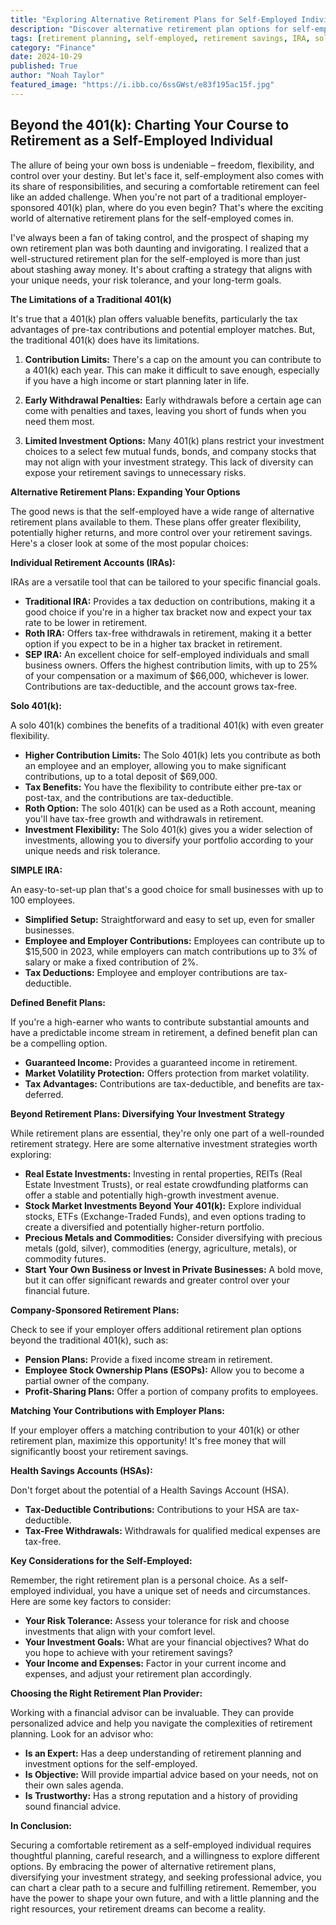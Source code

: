 ```yaml
---
title: "Exploring Alternative Retirement Plans for Self-Employed Individuals"
description: "Discover alternative retirement plan options for self-employed individuals, including IRAs, solo 401(k)s, and SIMPLE IRAs. Learn about their benefits, contribution limits, and investment flexibility to secure a comfortable future."
tags: [retirement planning, self-employed, retirement savings, IRA, solo 401(k), SIMPLE IRA, defined benefit plan, investment strategy, financial planning, small business]
category: "Finance"
date: 2024-10-29
published: True
author: "Noah Taylor"
featured_image: "https://i.ibb.co/6ssGWst/e83f195ac15f.jpg"
---
```


##  Beyond the 401(k): Charting Your Course to Retirement as a Self-Employed Individual

The allure of being your own boss is undeniable – freedom, flexibility, and control over your destiny. But let's face it, self-employment also comes with its share of responsibilities, and securing a comfortable retirement can feel like an added challenge.  When you're not part of a traditional employer-sponsored 401(k) plan, where do you even begin?  That's where the exciting world of alternative retirement plans for the self-employed comes in. 

I've always been a fan of taking control, and the prospect of shaping my own retirement plan was both daunting and invigorating.  I realized that a well-structured retirement plan for the self-employed is more than just about stashing away money. It's about crafting a strategy that aligns with your unique needs, your risk tolerance, and your long-term goals.  

**The Limitations of a Traditional 401(k)**

It's true that a 401(k) plan offers valuable benefits, particularly the tax advantages of pre-tax contributions and potential employer matches. But, the traditional 401(k) does have its limitations. 

1. **Contribution Limits:** There's a cap on the amount you can contribute to a 401(k) each year. This can make it difficult to save enough, especially if you have a high income or start planning later in life.

2. **Early Withdrawal Penalties:**  Early withdrawals before a certain age can come with penalties and taxes, leaving you short of funds when you need them most. 

3. **Limited Investment Options:**  Many 401(k) plans restrict your investment choices to a select few mutual funds, bonds, and company stocks that may not align with your investment strategy.  This lack of diversity can expose your retirement savings to unnecessary risks.

**Alternative Retirement Plans: Expanding Your Options**

The good news is that the self-employed have a wide range of alternative retirement plans available to them.  These plans offer greater flexibility, potentially higher returns, and more control over your retirement savings. Here's a closer look at some of the most popular choices:

**Individual Retirement Accounts (IRAs):**

IRAs are a versatile tool that can be tailored to your specific financial goals. 

* **Traditional IRA:**  Provides a tax deduction on contributions, making it a good choice if you're in a higher tax bracket now and expect your tax rate to be lower in retirement.
* **Roth IRA:**  Offers tax-free withdrawals in retirement, making it a better option if you expect to be in a higher tax bracket in retirement.
* **SEP IRA:**  An excellent choice for self-employed individuals and small business owners. Offers the highest contribution limits, with up to 25% of your compensation or a maximum of $66,000, whichever is lower.  Contributions are tax-deductible, and the account grows tax-free.

**Solo 401(k):**

A solo 401(k) combines the benefits of a traditional 401(k) with even greater flexibility. 

* **Higher Contribution Limits:**  The Solo 401(k) lets you contribute as both an employee and an employer, allowing you to make significant contributions, up to a total deposit of $69,000.
* **Tax Benefits:**  You have the flexibility to contribute either pre-tax or post-tax, and the contributions are tax-deductible. 
* **Roth Option:**  The solo 401(k) can be used as a Roth account, meaning you'll have tax-free growth and withdrawals in retirement.
* **Investment Flexibility:**  The Solo 401(k) gives you a wider selection of investments, allowing you to diversify your portfolio according to your unique needs and risk tolerance.

**SIMPLE IRA:**

An easy-to-set-up plan that's a good choice for small businesses with up to 100 employees. 

* **Simplified Setup:**  Straightforward and easy to set up, even for smaller businesses.
* **Employee and Employer Contributions:**  Employees can contribute up to $15,500 in 2023, while employers can match contributions up to 3% of salary or make a fixed contribution of 2%.
* **Tax Deductions:**  Employee and employer contributions are tax-deductible.

**Defined Benefit Plans:**

If you're a high-earner who wants to contribute substantial amounts and have a predictable income stream in retirement, a defined benefit plan can be a compelling option.

* **Guaranteed Income:**  Provides a guaranteed income in retirement.
* **Market Volatility Protection:**  Offers protection from market volatility.
* **Tax Advantages:**  Contributions are tax-deductible, and benefits are tax-deferred.

**Beyond Retirement Plans: Diversifying Your Investment Strategy**

While retirement plans are essential, they're only one part of a well-rounded retirement strategy. Here are some alternative investment strategies worth exploring:

* **Real Estate Investments:**  Investing in rental properties, REITs (Real Estate Investment Trusts), or real estate crowdfunding platforms can offer a stable and potentially high-growth investment avenue.
* **Stock Market Investments Beyond Your 401(k):**  Explore individual stocks, ETFs (Exchange-Traded Funds), and even options trading to create a diversified and potentially higher-return portfolio.
* **Precious Metals and Commodities:**  Consider diversifying with precious metals (gold, silver), commodities (energy, agriculture, metals), or commodity futures.
* **Start Your Own Business or Invest in Private Businesses:**  A bold move, but it can offer significant rewards and greater control over your financial future.

**Company-Sponsored Retirement Plans:**

Check to see if your employer offers additional retirement plan options beyond the traditional 401(k), such as: 

* **Pension Plans:**  Provide a fixed income stream in retirement.
* **Employee Stock Ownership Plans (ESOPs):**  Allow you to become a partial owner of the company.
* **Profit-Sharing Plans:**  Offer a portion of company profits to employees.

**Matching Your Contributions with Employer Plans:**

If your employer offers a matching contribution to your 401(k) or other retirement plan, maximize this opportunity! It's free money that will significantly boost your retirement savings.

**Health Savings Accounts (HSAs):**

Don't forget about the potential of a Health Savings Account (HSA). 

* **Tax-Deductible Contributions:**  Contributions to your HSA are tax-deductible.
* **Tax-Free Withdrawals:**  Withdrawals for qualified medical expenses are tax-free.

**Key Considerations for the Self-Employed:**

Remember, the right retirement plan is a personal choice.  As a self-employed individual, you have a unique set of needs and circumstances. Here are some key factors to consider:

* **Your Risk Tolerance:**   Assess your tolerance for risk and choose investments that align with your comfort level.
* **Your Investment Goals:**   What are your financial objectives? What do you hope to achieve with your retirement savings? 
* **Your Income and Expenses:**  Factor in your current income and expenses, and adjust your retirement plan accordingly.

**Choosing the Right Retirement Plan Provider:**

Working with a financial advisor can be invaluable. They can provide personalized advice and help you navigate the complexities of retirement planning. Look for an advisor who:

* **Is an Expert:** Has a deep understanding of retirement planning and investment options for the self-employed. 
* **Is Objective:**  Will provide impartial advice based on your needs, not on their own sales agenda.
* **Is Trustworthy:**  Has a strong reputation and a history of providing sound financial advice.

**In Conclusion:**

Securing a comfortable retirement as a self-employed individual requires thoughtful planning, careful research, and a willingness to explore different options. By embracing the power of alternative retirement plans, diversifying your investment strategy, and seeking professional advice, you can chart a clear path to a secure and fulfilling retirement. Remember, you have the power to shape your own future, and with a little planning and the right resources, your retirement dreams can become a reality.
